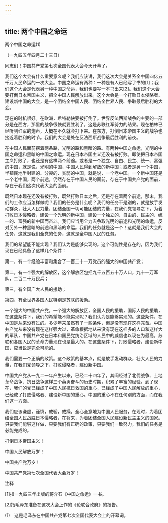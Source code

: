 ```yaml
---
---
---
```

title: 两个中国之命运
---



两个中国之命运(1)


（一九四五年四月二十三日）

同志们！中国共产党第七次全国代表大会今天开幕了。

我们这个大会有什么重要意义呢？我们应该讲，我们这次大会是关系全中国四亿五千万人民命运的一次大会。中国之命运有两种：一种是有人已经写了书的[1]；我们这个大会是代表另一种中国之命运，我们也要写一本书出来[2]。我们这个大会要打倒日本帝国主义，把全中国人民解放出来。这个大会是一个打败日本侵略者、建设新中国的大会，是一个团结全中国人民、团结全世界人民、争取最后胜利的大会。

现在的时机很好。在欧洲，希特勒快要被打倒了。世界反法西斯战争的主要的一部分是在西方，那里的战争很快就要胜利了，这是苏联红军努力的结果。现在柏林已经听到红军的炮声，大概在不久就会打下来。在东方，打倒日本帝国主义的战争也接近着胜利的时节。我们的大会是处在反法西斯战争最后胜利的前夜。

在中国人民面前摆着两条路，光明的路和黑暗的路。有两种中国之命运，光明的中国之命运和黑暗的中国之命运。现在日本帝国主义还没有被打败。即使把日本帝国主义打败了，也还是有这样两个前途。或者是一个独立、自由、民主、统一、富强的中国，就是说，光明的中国，中国人民得到解放的新中国；或者是另一个中国，半殖民地半封建的、分裂的、贫弱的中国，就是说，一个老中国。一个新中国还是一个老中国，两个前途，仍然存在于中国人民的面前，存在于中国共产党的面前，存在于我们这次代表大会的面前。

既然日本现在还没有被打败，既然打败日本之后，还是存在着两个前途，那末，我们的工作应当怎样做呢？我们的任务是什么呢？我们的任务不是别的，就是放手发动群众，壮大人民力量，团结全国一切可能团结的力量，在我们党领导之下，为着打败日本侵略者，建设一个光明的新中国，建设一个独立的、自由的、民主的、统一的、富强的新中国而奋斗。我们应当用全力去争取光明的前途和光明的命运，反对另外一种黑暗的前途和黑暗的命运。我们的任务就是这一个！这就是我们大会的任务，这就是我们全党的任务，这就是全中国人民的任务。

我们的希望能不能实现？我们认为是能够实现的。这个可能性是存在的，因为我们现在已经具备了这样几个条件：

第一，有一个经验丰富和集合了一百二十一万党员的强大的中国共产党；

第二，有一个强大的解放区，这个解放区包括九千五百五十万人口，九十一万军队，二百二十万民兵；

第三，有全国广大人民的援助；

第四，有全世界各国人民特别是苏联的援助。

一个强大的中国共产党，一个强大的解放区，全国人民的援助，国际人民的援助，在这些条件下，我们的希望能不能实现呢？我们认为是能够实现的。这些条件，在中国是从来没有过的。多少年来虽然有了一些条件，但是没有现在这样完备。中国共产党从来没有现在这样强大过，革命根据地从来没有现在这样多的人口和这样大的军队，中国共产党在日本和国民党统治区域的人民中的威信也以现在为最高，苏联和各国人民的革命力量现在也是最大的。在这些条件下，打败侵略者，建设新中国，应当说是完全可能的。

我们需要一个正确的政策。这个政策的基本点，就是放手发动群众，壮大人民的力量，在我们党领导之下，打败侵略者，建设新中国。

中国共产党从一九二一年产生以来，已经二十四年了，其间经过了北伐战争、土地革命战争、抗日战争这样三个英勇奋斗的历史时期，积累了丰富的经验。到了现在，我们的党已经成了中国人民抗日救国的重心，已经成了中国人民解放的重心，已经成了打败侵略者、建设新中国的重心。中国的重心不在任何别的方面，而在我们这一方面。

我们应该谦虚，谨慎，戒骄，戒躁，全心全意地为中国人民服务，在现时，为着团结全国人民战胜日本侵略者，在将来，为着团结全国人民建设新民主主义的国家。只要我们能够这样做，只要我们有正确的政策，只要我们一致努力，我们的任务是必能完成的。

打倒日本帝国主义！

中国人民解放万岁！

中国共产党万岁！

中国共产党第七次全国代表大会万岁！

注释

[1]指一九四三年出版的蒋介石《中国之命运》一书。

[2]指毛泽东准备在这次大会上作的《论联合政府》的报告。

(1)　这是毛泽东在中国共产党第七次全国代表大会上的开幕词。